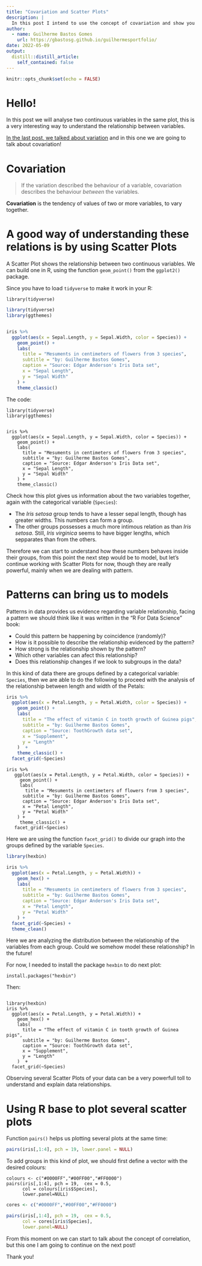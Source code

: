 ```yaml
---
title: "Covariation and Scatter Plots"
description: |
  In this post I intend to use the concept of covariation and show you how to do a scatter plot in R.
author:
  - name: Guilherme Bastos Gomes
    url: https://gbastosg.github.io/guilhermesportfolio/
date: 2022-05-09
output:
  distill::distill_article:
    self_contained: false
---
```



```r
knitr::opts_chunk$set(echo = FALSE)
```

# Hello!

In this post we will analyse two continuous variables in the same plot, this is a very interesting way to understand the relationship between variables.

[In the last post, we talked about variation](https://gbastosg.github.io/guilhermesportfolio/posts/2022-05-08-eda-with-r-boxplots-and-violinplots/) and in this one we are going to talk about covariation!

# Covariation

> If the variation described the behaviour of a variable, covariation describes the behaviour *between* the variables.


**Covariation** is the tendency of values of two or more variables, to vary together.

# A good way of understanding these relations is by using Scatter Plots

A Scatter Plot shows the relationship between two continuous variables. We can build one in R, using the function `geom_point()` from the `ggplot2()` package.

Since you have to load `tidyverse` to make it work in your R:

```
library(tidyverse)
```

```r

library(tidyverse)
library(ggthemes)


iris %>% 
  ggplot(aes(x = Sepal.Length, y = Sepal.Width, color = Species)) +  
    geom_point() + 
    labs( 
      title = "Mesuments in centimeters of flowers from 3 species",
      subtitle = "by: Guilherme Bastos Gomes", 
      caption = "Source: Edgar Anderson's Iris Data set", 
      x = "Sepal Length",
      y = "Sepal Width" 
    ) +
    theme_classic()
```

The code:

```
library(tidyverse)
library(ggthemes)


iris %>% 
  ggplot(aes(x = Sepal.Length, y = Sepal.Width, color = Species)) +  
    geom_point() + 
    labs( 
      title = "Mesuments in centimeters of flowers from 3 species",
      subtitle = "by: Guilherme Bastos Gomes", 
      caption = "Source: Edgar Anderson's Iris Data set", 
      x = "Sepal Length",
      y = "Sepal Width" 
    ) +
    theme_classic()
```

Check how this plot gives us information about the two variables together, again with the categorical variable (`Species`):

* The *Iris setosa* group tends to have a lesser sepal length, though has greater widths. This numbers can form a group.
* The other groups possesses a much more intimous relation as than *Iris setosa*. Still, *Iris virginica* seems to have bigger lengths, which sepparates than from the others.

Therefore we can start to understand how these numbers behaves inside their groups, from this point the next step would be to model, but let's continue working with Scatter Plots for now, though they are really powerful, mainly when we are dealing with pattern.

# Patterns can bring us to models

Patterns in data provides us evidence regarding variable relationship, facing a pattern we should think like it was written in the "R For Data Science" book:

* Could this pattern be happening by coincidence (randomly)?
* How is it possible to describe the relationship evidenced by the pattern?
* How strong is the relationship shown by the pattern?
* Which other variables can afect this relationship?
* Does this relationship changes if we look to subgroups in the data?

In this kind of data there are groups defined by a categorical variable: `Species`, then we are able to do the following to proceed with the analysis of the relationship between length and width of the Petals:

```r

iris %>% 
  ggplot(aes(x = Petal.Length, y = Petal.Width, color = Species)) +  
    geom_point() + 
    labs( 
      title = "The effect of vitamin C in tooth growth of Guinea pigs",
      subtitle = "by: Guilherme Bastos Gomes", 
      caption = "Source: ToothGrowth data set", 
      x = "Supplement",
      y = "Length" 
    )  +
    theme_classic() +
  facet_grid(~Species)
```

```
iris %>% 
   ggplot(aes(x = Petal.Length, y = Petal.Width, color = Species)) +  
     geom_point() + 
     labs( 
       title = "Mesuments in centimeters of flowers from 3 species",
      subtitle = "by: Guilherme Bastos Gomes", 
      caption = "Source: Edgar Anderson's Iris Data set", 
      x = "Petal Length",
      y = "Petal Width" 
    ) +
     theme_classic() +
   facet_grid(~Species)
```
Here we are using the function `facet_grid()` to divide our graph into the groups defined by the variable  `Species`.

```r
library(hexbin)

iris %>% 
  ggplot(aes(x = Petal.Length, y = Petal.Width)) +  
    geom_hex() + 
    labs( 
      title = "Mesuments in centimeters of flowers from 3 species",
      subtitle = "by: Guilherme Bastos Gomes", 
      caption = "Source: Edgar Anderson's Iris Data set", 
      x = "Petal Length",
      y = "Petal Width" 
    ) +
  facet_grid(~Species) +
  theme_clean()
```

Here we are analyzing the distribution between the relationship of the variables from each group. Could we somehow model these relationship? In the future!

For now, I needed to install the package `hexbin` to do next plot:

```
install.packages("hexbin")
```

Then:


```

library(hexbin)
iris %>% 
  ggplot(aes(x = Petal.Length, y = Petal.Width)) +  
    geom_hex() + 
    labs( 
      title = "The effect of vitamin C in tooth growth of Guinea pigs",
      subtitle = "by: Guilherme Bastos Gomes", 
      caption = "Source: ToothGrowth data set", 
      x = "Supplement",
      y = "Length" 
    )  +
  facet_grid(~Species)
```

Observing several Scatter Plots of your data can be a very powerfull toll to understand and explain data relationships.

# Using R base to plot several scatter plots

Function `pairs()` helps us plotting several plots at the same time:

```r

pairs(iris[,1:4], pch = 19, lower.panel = NULL)

```

To add groups in this kind of plot, we should first define a vector with the desired colours:

```
colours <- c("#0000FF","#00FF00","#FF0000")
pairs(iris[,1:4], pch = 19,  cex = 0.5,
      col = colours[iris$Species],
      lower.panel=NULL)
```

```r
cores <- c("#0000FF","#00FF00","#FF0000")

pairs(iris[,1:4], pch = 19,  cex = 0.5,
      col = cores[iris$Species],
      lower.panel=NULL)

```

From this moment on we can start to talk about the concept of correlation, but this one I am going to continue on the next post!

Thank you!

